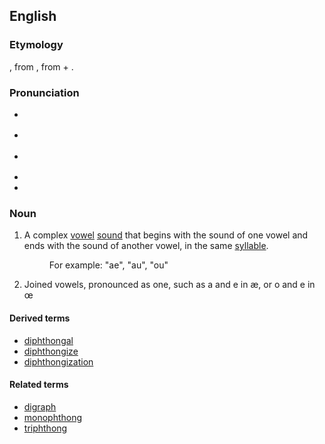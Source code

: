 {{was wotd|2006|September|17}}
==English==
{{wikipedia}}

===Etymology===
{{etyl|fr}} {{term|diphtongue|lang=fr}}, from {{etyl|grc}} {{term|sc=polytonic|δίφθογγος|tr=diphthongos||two sounds|lang=grc}}, from {{term|δίς||twice|tr=dis|lang=grc|sc=polytonic}} + {{term|φθόγγος||sound|tr=phthongos|lang=grc|sc=polytonic}}.

===Pronunciation===
* {{a|UK}} {{IPA|/ˈdɪfθɒŋ/|/ˈdɪpθɒŋ/}}
* {{a|US}} {{IPA|/ˈdɪfθɔŋ/|/ˈdɪpθɔŋ/}}
* {{a|[[w:Canadian English|CA]]; US, in accents with the [[cot-caught merger]]}} {{IPA|/ˈdɪfθɑŋ/|/ˈdɪpθɑŋ/}}
* {{Audio|en-ca-diphthong.ogg|Audio (CA)}}
* {{audio|en-us-diphthong.ogg|Audio (US)}}

===Noun===
{{en-noun}}

# {{phonetics}} A complex [[vowel]] [[sound]] that begins with the sound of one vowel and ends with the sound of another vowel, in the same [[syllable]].
#: For example: "ae", "au", "ou"
# {{rfv-sense}} Joined vowels, pronounced as one, such as a and e in æ, or o and e in œ

====Derived terms====
* [[diphthongal]]
* [[diphthongize]]
* [[diphthongization]]

====Related terms====
* [[digraph]]
* [[monophthong]]
* [[triphthong]]

====Translations====
{{trans-top|a complex vowel sound}}
* Armenian: {{t-|hy|երկբարբառ|tr=erkbarbaṙ}}
* Bulgarian: {{t+|bg|дифтонг|m|tr=diftóng}}
* Chinese:
*: Mandarin: {{zh-ts|[[雙]][[元音]]|[[双]][[元音]]}} ([[shuāng]][[yuán]][[yīn]])
* Danish: {{t-|da|diftong|c}}, {{t-|da|tvelyd|c}}
* Dutch: {{t+|nl|diftong|m}}, {{t+|nl|tweeklank|m}}
* French: {{t+|fr|diphtongue|f}}
* German: {{t+|de|Diphthong|m}}, {{t+|de|Doppellaut|m}}, {{t+|de|Zwielaut|m}}
* Greek: {{t+|el|δίφθογγος|m|tr=dífthongos}}
* Hungarian: {{t|hu|kettőshangzó}},  {{t+|hu|diftongus}}
{{trans-mid}}
* Italian: {{t-|it|dittongo|m}}
* Japanese: {{t|ja|二重母音|tr=にじゅうぼいん, nijū boin}}
* Latin: [[diphtongus]]
* Polish: {{t+|pl|dyftong|m}}
* Portuguese: {{t+|pt|ditongo|m}}
* Russian: {{t+|ru|дифтонг|m|tr=diftóng}}
* [[Scottish Gaelic]]: {{t|gd|dà-fhoghar|m}}
* Serbian: {{t-|sr|dvoglas|m}}
* Spanish: [[diptongo]] {{m}}
* Swedish: {{t-|sv|diftong|c}}
{{trans-bottom}}

{{trans-top|joined vowels pronounced as one}}
* Armenian: {{t-|hy|երկբարբառ|tr=erkbarbaṙ}}
* Bulgarian: {{t+|bg|дифтонг|m|tr=diftóng}}
* Chinese:
*: Mandarin: {{zh-ts|[[雙]][[元音]]|[[双]][[元音]]}} ([[shuāng]][[yuán]][[yīn]])
* Danish: {{t-|da|diftong|c}}
* Dutch: {{t+|nl|diftong|m}}
* German: {{t+|de|Diphthong|m}}, {{t+|de|Doppellaut|m}}, {{t+|de|Zwielaut|m}}
{{trans-mid}}
* Greek: {{t+|el|δίφθογγος|m|tr=dífthongos}}
* Italian: {{t-|it|dittongo|m}}
* Latin: [[diphtongus]]
* Portuguese: {{t+|pt|ditongo|m}}
* Russian: {{t+|ru|дифтонг|m|tr=diftóng}}
* Swedish: {{t-|sv|diftong|c}}
{{trans-bottom}}

{{checktrans-top}}
* {{ttbc|Icelandic}}: [[tvíhljóð]] {{n}}, [[tvíhljóði]] {{m}}
{{trans-mid}}
* {{ttbc|Swedish}}: [[diftong]]
{{trans-bottom}}

====See also====
* [[glide]]
* [[ligature]]

[[Category:Greek derivations]]

[[ar:diphthong]]
[[et:diphthong]]
[[el:diphthong]]
[[fa:diphthong]]
[[fr:diphthong]]
[[gl:diphthong]]
[[io:diphthong]]
[[id:diphthong]]
[[kn:diphthong]]
[[la:diphthong]]
[[hu:diphthong]]
[[ml:diphthong]]
[[pl:diphthong]]
[[ru:diphthong]]
[[fi:diphthong]]
[[ta:diphthong]]
[[tr:diphthong]]
[[vi:diphthong]]
[[zh:diphthong]]